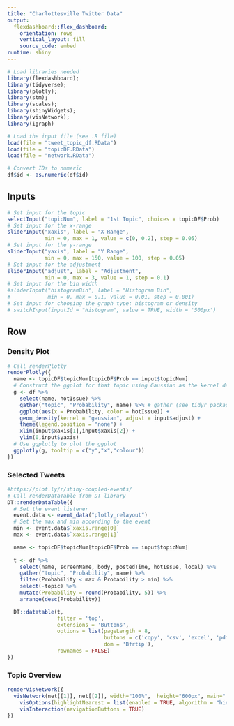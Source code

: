 ```yaml
---
title: "Charlottesville Twitter Data"
output: 
  flexdashboard::flex_dashboard:
    orientation: rows
    vertical_layout: fill
    source_code: embed
runtime: shiny
---
```


```r
# Load libraries needed
library(flexdashboard); 
library(tidyverse); 
library(plotly); 
library(stm); 
library(scales);
library(shinyWidgets);
library(visNetwork);
library(igraph)

# Load the input file (see .R file)
load(file = "tweet_topic_df.RData")
load(file = "topicDF.RData")
load(file = "network.RData")

# Convert IDs to numeric
df$id <- as.numeric(df$id)
```

Inputs {.sidebar}
-------------------------------------

```r
# Set input for the topic
selectInput("topicNum", label = "1st Topic", choices = topicDF$Prob)
# Set input for the x-range
sliderInput("xaxis", label = "X Range",
            min = 0, max = 1, value = c(0, 0.2), step = 0.05)
# Set input for the y-range
sliderInput("yaxis", label = "Y Range",
            min = 0, max = 150, value = 100, step = 0.05)
# Set input for the adjustment
sliderInput("adjust", label = "Adjustment",
            min = 0, max = 3, value = 1, step = 0.1)
# Set input for the bin width
#sliderInput("histogramBin", label = "Histogram Bin",
#            min = 0, max = 0.1, value = 0.01, step = 0.001)
# Set input for choosing the graph type: histogram or density
# switchInput(inputId = "Histogram", value = TRUE, width = '500px')
```

Row {.tabset .tabset-fade}
-------------------------------------
    
### Density Plot

```r
# Call renderPlotly
renderPlotly({
  name <- topicDF$topicNum[topicDF$Prob == input$topicNum]
  # Construct the ggplot for that topic using Gaussian as the kernel density
  g <- df %>%
    select(name, hotIssue) %>%
    gather("topic", "Probability", name) %>% # gather (see tidyr package), creating a new variable value
    ggplot(aes(x = Probability, color = hotIssue)) +
    geom_density(kernel = "gaussian", adjust = input$adjust) +
    theme(legend.position = "none") +
    xlim(input$xaxis[1],input$xaxis[2]) +
    ylim(0,input$yaxis)
  # Use ggplotly to plot the ggplot
  ggplotly(g, tooltip = c("y","x","colour"))
})
```

### Selected Tweets

```r
#https://plot.ly/r/shiny-coupled-events/
# Call renderDataTable from DT library
DT::renderDataTable({
  # Set the event listener
  event.data <- event_data("plotly_relayout")
  # Set the max and min according to the event
  min <- event.data$`xaxis.range[0]`
  max <- event.data$`xaxis.range[1]`

  name <- topicDF$topicNum[topicDF$Prob == input$topicNum]
  
  t <- df %>%
    select(name, screenName, body, postedTime, hotIssue, local) %>%
    gather("topic", "Probability", name) %>%
    filter(Probability < max & Probability > min) %>%
    select(-topic) %>%
    mutate(Probability = round(Probability, 5)) %>%
    arrange(desc(Probability))

  DT::datatable(t, 
                filter = 'top', 
                extensions = 'Buttons',
                options = list(pageLength = 8, 
                               buttons = c('copy', 'csv', 'excel', 'pdf'),
                               dom = 'Bfrtip'), 
                rownames = FALSE)
})
```

### Topic Overview

```r
renderVisNetwork({
  visNetwork(net[[1]], net[[2]], width="100%",  height="600px", main=" ") %>%   
    visOptions(highlightNearest = list(enabled = TRUE, algorithm = "hierarchical")) %>%
    visInteraction(navigationButtons = TRUE) 
})
```